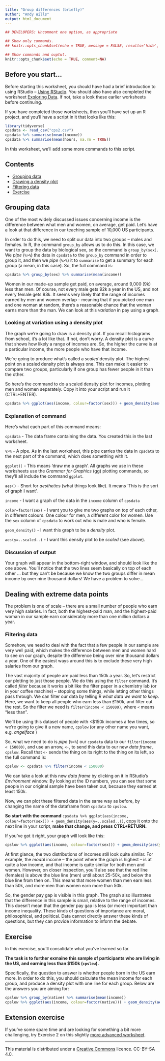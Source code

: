 ```yaml
---
title: "Group differences (briefly)"
author: "Andy Wills"
output: html_document
---
```


```r
## DEVELOPERS: Uncomment one option, as appropriate

## Show only commands.
## knitr::opts_chunk$set(echo = TRUE, message = FALSE, results='hide', fig.keep = 'none', comment=NA)

## Show commands and ouptut.
knitr::opts_chunk$set(echo = TRUE, comment=NA)

```

## Before you start...
Before starting this worksheet, you should have had a brief introduction to using RStudio -- [Using RStudio](using_rstudio.html). You should also have also completed the worksheet [Exploring Data](vbg_explore.html). If not, take a look these earlier worksheets before continuing.

If you have completed those worksheets, then you'll have set up an R project, and you'll have a script in it that looks like this:

```r
library(tidyverse)
cpsdata <- read_csv("cps2.csv")
cpsdata %>% summarise(mean(income))
cpsdata %>% summarise(mean(hours, na.rm = TRUE))
```

In this worksheet, we'll add some more commands to this script.

## Contents

- [Grouping data](#group)
- [Drawing a density plot](#group-density)
- [Filtering data](#filter)
- [Exercise](#ex1)

<a name="group"></a>

## Grouping data
One of the most widely discussed issues concerning income is the difference between what men and women, on average, get paid. Let's have a look at that difference in our teaching sample of 10,000 US participants.

In order to do this, we need to split our data into two groups -- males and females. In R, the command `group_by` allows us to do this. In this case, we want to group the data by biological sex, so the command is `group_by(sex)`. We *pipe* (`%>%`) the data in `cpsdata` to the `group_by` command in order to group it, and then we *pipe* (`%>%`) it to `summarise` to get a summary for each group (a mean, in this case). So, the full command is:

```r
cpsdata %>% group_by(sex) %>% summarise(mean(income))
```

Women in our made-up sample get paid, on average, around 9,000 (9k) less than men. Of course, not every male gets 92k a year in the US, and not every female gets 83k. It seems very likely that the range of incomes earned by men and women overlap -- meaning that if you picked one man and one woman at random, there's a reasonable chance that the woman earns more than the man. We can look at this _variation_ in pay using a graph. 

<a name="group-density"></a>

### Looking at variation using a density plot

The graph we're going to draw is a density plot. If you recall histograms from school, it's a lot like that. If not, don't worry. A density plot is a curve that shows how likely a range of incomes are. So, the higher the curve is at a particular income, the more people who have that income.

We're going to produce what's called a _scaled_ density plot. The highest point on a scaled density plot is always one. This can make it easier to compare two groups, particularly if one group has fewer people in it than the other. 

So here's the command to do a scaled density plot for incomes, plotting men and women separately. Copy it into your script and run it (CTRL+ENTER).

```r
cpsdata %>% ggplot(aes(income, colour=factor(sex))) + geom_density(aes(y=..scaled..)) 
```

### Explanation of command

Here's what each part of this command means:

`cpsdata` - The data frame containing the data. You created this in the last worksheet.

`%>%` - A pipe. As in the last worksheet, this pipe carries the data in `cpsdata` to the next part of the command, which does something with it.

`ggplot()` - This means 'draw me a graph'. All graphs we use in these worksheets use the _Grammar for Graphics_ (gg) plotting commands, so they'll all include the command `ggplot`. 

`aes()` - Short for _aesthetics_ (what things look like). It means 'This is the sort of graph I want'.

`income` - I want a graph of the data in the `income` column of `cpsdata`

`color=factor(sex)` - I want you to give me two graphs on top of each other, in different colours. One colour for men, a different color for women. Use the `sex` column of `cpsdata` to work out who is male and who is female.

`geom_density()` - I want this graph to be a _density_ plot.

`aes(y=..scaled..)` - I want this density plot to be _scaled_ (see above).

### Discussion of output

Your graph will appear in the bottom-right window, and should look like the one above. You'll notice that the two lines seem basically on top of each other ... but they can't be because we know the two groups differ in mean income by over nine thousand dollars! We have a problem to solve...

## Dealing with extreme data points

The problem is one of scale -- there are a small number of people who earn very high salaries. In fact, both the highest-paid man, and the highest-paid woman in our sample earn considerably more than one million dollars a year. 

<a name="filter"></a>

### Filtering data

Somehow, we need to deal with the fact that a few people in our sample are very well paid, which makes the difference between men and women hard to see on our graph, despite the difference being over nine thousand dollars a year. One of the easiest ways around this is to exclude these very high salaries from our graph.

The vast majority of people are paid less than 150k a year. So, let's restrict our plotting to just those people. We do this using the `filter` command. It's called _filter_ because it works a bit like the filter paper in a chemistry lab (or in your coffee machine) -- stopping some things, while letting other things pass through. We can filter our data by telling R *what data we want to keep*. Here, we want to keep all people who earn less than £150k, and filter out the rest. So the filter we need is `filter(income < 150000)`, where `<` means "less than". 

We'll be using this dataset of people with <$150k incomes a few times, so we're going to give it a new name, `cpslow` (or any other name you want, e.g. _angelface_ )

So, what we need to do is *pipe* (`%>%`) our `cpsdata` data to our `filter(income < 150000)`, and use an arrow, `<-`, to send this data to our new *data frame*, `cpslow`. Recall that `<-` sends the thing on its right to the thing on its left, so the full command is:

```r
cpslow <- cpsdata %>% filter(income < 150000)
```

We can take a look at this new *data frame* by clicking on it in RStudio's _Environment_ window. By looking at the ID numbers, you can see that some people in our original sample have been taken out, because they earned at least 150k. 

Now, we can plot these filtered data in the same way as before, by changing the name of the dataframe from `cpsdata` to `cpslow`. 

**So start with the command** `cpsdata %>% ggplot(aes(income, colour=factor(sex))) + geom_density(aes(y=..scaled..))`, copy it onto the next line in your script, **make that change, and press CTRL+RETURN.** 

If you've got it right, your graph will look like this:

```r
cpslow %>% ggplot(aes(income, colour=factor(sex))) + geom_density(aes(y=..scaled..)) 
```

At first glance, the two distributions of incomes still look quite similar. For example, the *modal* income -- the point where the graph is highest -- is at quite a low income, and that income is quite similar for both men and women. However, on closer inspection, you'll also see that the red line (females) is above the blue line (men) until about 25-50k, and below the blue line from then on. This means that more women than men earn less than 50k, and more men than women earn more than 50k. 

So, the gender pay gap is visible in this graph. The graph also illustrates that the difference in this sample is small, relative to the range of incomes. This doesn't mean that the gender pay gap is less (or more) important than income inequality. These kinds of questions of importance are moral, philosophical, and political. Data cannot directly answer these kinds of questions, but they can provide information to inform the debate. 

## Exercise
In this exercise, you'll consolidate what you've learned so far. 

**The task is to further exmaine this sample of participants who are living in the US, and earning less than $150k (`cpslow`).** 

Specifically, the question to answer is whether people born in the US earn more. In order to do this, you should calculate the mean income for each group, and produce a density plot with one line for each group. Below are the answers you are aiming for:

```r
cpslow %>% group_by(native) %>% summarise(mean(income))
cpslow %>% ggplot(aes(income, colour=factor(native))) + geom_density(aes(y=..scaled..))
```

## Extension exercise
If you've some spare time and are looking for something a bit more challenging, try Exercise 2 on this slightly [more advanced worksheet](group-differences.html#ex2). 

___

This material is distributed under a [Creative Commons](https://creativecommons.org/) licence. CC-BY-SA 4.0. 
